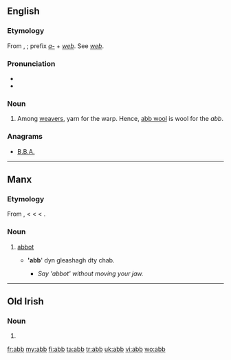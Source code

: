 ==English==

===Etymology===
From {{etyl|ang}} {{term|aweb|āweb|lang=ang}}, {{term|ab|āb|lang=ang}}; prefix ''[[a-]]'' + ''[[web]]''. See ''[[web]]''.

===Pronunciation===
* {{IPA|/æb/}}
* {{rhymes|æb}}

===Noun===
{{en-noun}}

# Among [[weavers]], yarn for the warp. Hence, [[abb wool]] is wool for the ''abb''.

===Anagrams===
* {{alphagram|abb}} [[B.B.A.#English|B.B.A.]]

----

==Manx==

===Etymology===
From {{etyl|sga|gv}} {{term|ap|lang=sga}}, {{term|abb|lang=sga}} < {{etyl|la|gv}} {{term|abbas|abbās, abbātis|lang=la}} < {{etyl|grc|gv}} {{term|ἀββᾶς|tr=abbas|lang=grc|sc=Polytonic}} < {{etyl|arc|gv}} {{term|אבא||father|lang=arc|tr=’abbā|sc=Hebr}}.

===Noun===
{{infl|gv|noun|g=m}}

# {{Christianity|lang=gv}} [[abbot]]
#* {{l|gv|abbyr|Abbyr}} ''''abb'''' dyn gleashagh dty chab.
#** ''Say 'abbot' without moving your jaw.''

----

==Old Irish==

===Noun===
{{infl|sga|noun|g=m}}

# {{alternative spelling of|ap|lang=sga}}

[[fr:abb]]
[[my:abb]]
[[fi:abb]]
[[ta:abb]]
[[tr:abb]]
[[uk:abb]]
[[vi:abb]]
[[wo:abb]]